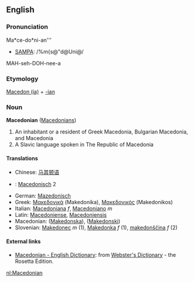==English==
===Pronunciation===
Ma*ce-do*ni-an'''
*[[SAMPA]]: /%m{s@"d@Uni@/
MAH-seh-DOH-nee-a

===Etymology===
[[Macedonia|Macedon (ia)]] + [[-ian]]

=== Noun ===
'''Macedonian''' ([[Macedonians]])

#An inhabitant or a resident of Greek Macedonia, Bulgarian Macedonia, and Macedonia
#A Slavic language spoken in The Republic of Macedonia

====Translations====
*Chinese: [[马其顿语]]
*{{nl}}: [[Macedonisch]] 2
*German: [[Mazedonisch]]
*Greek: [[Μακεδονικά]] (Makedonika), [[Μακεδονικός]] (Makedonikos)
*Italian: [[Macedoniana]] ''f'', [[Macedoniano]] ''m''
*Latin: [[Macedoniense]], [[Macedoniensis]]
*Macedonian: ([[Makedonska]]), ([[Makedonski]])
*Slovenian: [[Makedonec]] ''m'' (1), [[Makedonka]] ''f'' (1), [[makedonščina]] ''f'' (2)

==== External links====
*[http://www.websters-online-dictionary.org/definition/Macedonian-english/ Macedonian - English Dictionary]: from [http://www.websters-online-dictionary.org/ Webster's Dictionary] - the Rosetta Edition.


[[nl:Macedonian]]